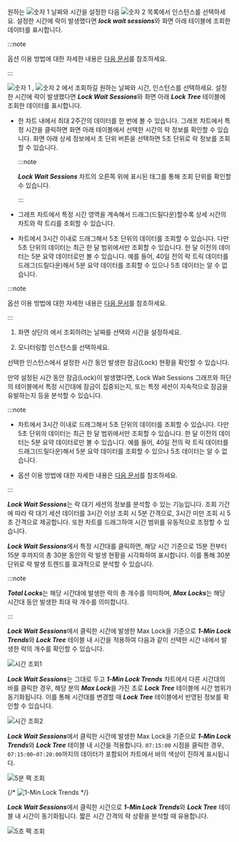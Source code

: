 <Title hashid="basicusage" level={props.level}>기본 사용 안내</Title>

<Xclude product="mssql"><ProdImg img='db-locktress-basic.png' desc='Lock tree' /></Xclude>

<InDoc product="mssql"><ImgLang img="db-locktress-basic-mssql-v2.png" desc="Lock tree" /></InDoc>

<Xclude product='postgresql,mysql,altibase,mssql,mssql-v1,cubrid,tibero,db2'>

원하는 ![숫자 1](/img/number-01.png) 날짜와 시간을 설정한 다음 ![숫자 2](/img/number-02.png) 목록에서 인스턴스를 선택하세요. 설정한 시간에 락이 발생했다면 ***lock wait sessions***와 화면 아래 테이블에 조회한 데이터를 표시합니다.

:::note

<Cmdname sid="time" className="uitext" /> 옵션 이용 방법에 대한 자세한 내용은 [다음 문서](usage-ui#timeselector)를 참조하세요.

:::

</Xclude>

<InDoc product='postgresql,mysql,altibase,cubrid'>

![숫자 1](/img/number-01.png) <Cmdname sid="time" className="uitext" />, ![숫자 2](/img/number-02.png) <Cmdname sid="instance" className="uitext" />에서 조회하길 원하는 날짜와 시간, 인스턴스를 선택하세요. 설정한 시간에 락이 발생했다면 ***Lock Wait Sessions***와 화면 아래 ***Lock Tree*** 테이블에 조회한 데이터를 표시합니다.

* 한 차트 내에서 최대 2주간의 데이터를 한 번에 볼 수 있습니다. 그래프 차트에서 특정 시간을 클릭하면 화면 아래 테이블에서 선택한 시간의 락 정보를 확인할 수 있습니다. 화면 아래 상세 정보에서 초 단위 버튼을 선택하면 5초 단위로 락 정보를 조회할 수 있습니다.

  :::note

  ***Lock Wait Sessions*** 차트의 오른쪽 위에 표시된 태그를 통해 조회 단위를 확인할 수 있습니다.

  :::

* 그래프 차트에서 특정 시간 영역을 계속해서 드래그(드릴다운)할수록 상세 시간의 차트와 락 트리를 조회할 수 있습니다.

* 차트에서 3시간 이내로 드래그해서 5초 단위의 데이터를 조회할 수 있습니다. 다만 5초 단위의 데이터는 최근 한 달 범위에서만 조회할 수 있습니다. 한 달 이전의 데이터는 5분 요약 데이터로만 볼 수 있습니다. 예를 들어, 40일 전의 락 트릭 데이터를 드래그(드릴다운)해서 5분 요약 데이터를 조회할 수 있으나 5초 데이터는 알 수 없습니다.

:::note

<Cmdname sid="time" className="uitext" /> 옵션 이용 방법에 대한 자세한 내용은 [다음 문서](usage-ui#timeselector)를 참조하세요.

:::

</InDoc>

<InDoc product="mssql,mssql-v1,tibero,db2">

1. 화면 상단의 <Cmdname sid="time" className="uitext" />에서 조회하려는 날짜를 선택와 시간을 설정하세요.

1. 모니터링할 인스턴스를 선택하세요. 

선택한 인스턴스에서 설정한 시간 동안 발생한 잠금(Lock) 현황을 확인할 수 있습니다.

만약 설정된 시간 동안 잠금(Lock)이 발생했다면, <UI>Lock Wait Sessions</UI> 그래프와 하단의 테이블에서 특정 시간대에 잠금이 집중되는지, 또는 특정 세션이 지속적으로 잠금을 유발하는지 등을 분석할 수 있습니다.

:::note

* 차트에서 3시간 이내로 드래그해서 5초 단위의 데이터를 조회할 수 있습니다. 다만 5초 단위의 데이터는 최근 한 달 범위에서만 조회할 수 있습니다. 한 달 이전의 데이터는 5분 요약 데이터로만 볼 수 있습니다. 예를 들어, 40일 전의 락 트릭 데이터를 드래그(드릴다운)해서 5분 요약 데이터를 조회할 수 있으나 5초 데이터는 알 수 없습니다.

* <Cmdname sid="time" className="uitext" /> 옵션 이용 방법에 대한 자세한 내용은 [다음 문서](usage-ui#timeselector)를 참조하세요.

:::

</InDoc>

<Title hashid="lockwaitsessions" level={props.level+1}><UI>Lock Wait Sessions</UI></Title>

***Lock Wait Sessions***는 락 대기 세션의 정보를 분석할 수 있는 기능입니다. 조회 기간에 따라 락 대기 세션 데이터를 3시간 이상 조회 시 5분 간격으로, 3시간 미만 조회 시 5초 간격으로 제공합니다. 또한 차트를 드래그하여 시간 범위를 유동적으로 조정할 수 있습니다.

<Title hashid="1minlocktrend" level={props.level+1}><UI>1-Min Lock Trends</UI></Title>

***Lock Wait Sessions***에서 특정 시간대를 클릭하면, 해당 시간 기준으로 15분 전부터 15분 후까지의 총 30분 동안의 락 발생 현황을 시각화하여 표시합니다. 이를 통해 30분 단위로 락 발생 트렌드를 효과적으로 분석할 수 있습니다. 

:::note 

***Total Locks***는 해당 시간대에 발생한 락의 총 개수를 의미하며, ***Max Locks***는 해당 시간대 동안 발생한 최대 락 개수를 의미합니다.

:::

<Title hashid="selecttimelocktree" level={props.level+1}>시간 조회</Title>

***Lock Wait Sessions***에서 클릭한 시간에 발생한 Max Lock을 기준으로 ***1-Min Lock Trends***와 ***Lock Tree*** 테이블 내 시간을 적용하여 다음과 같이 선택한 시간 내에서 발생한 락의 개수를 확인할 수 있습니다. 

![시간 조회1](/img/db-lock-tree-1-min-lock-trends2.png)

***Lock Wait Sessions***는 그대로 두고 ***1-Min Lock Trends*** 차트에서 다른 시간대의 바를 클릭한 경우, 해당 분의 ***Max Lock***을 가진 초로 ***Lock Tree*** 테이블에 시간 범위가 동기화됩니다. 이를 통해 시간대를 변경할 때 ***Lock Tree*** 테이블에서 반영된 정보를 확인할 수 있습니다.

![시간 조회2](/img/db-lock-tree-1-min-lock-trends3.png)

<Title hashid="lock5mins" level={props.level+2}>5분 팩 (3시간 이상 조회 시)</Title>

***Lock Wait Sessions***에서 클릭한 시간에 발생한 Max Lock을 기준으로 ***1-Min Lock Trends***와 ***Lock Tree*** 테이블 내 시간을 적용합니다. `07:15:00` 시점을 클릭한 경우, `07:15:00~07:20:00`까지의 데이터가 포함되어 차트에서 바의 색상이 진하게 표시됩니다.

![5분 팩 조회](/img/db-lock-tree-1-min-lock-trends-5min.png)

{/* ![1-Min Lock Trends](/img/db-lock-tree-1-min-lock-trends1.png) */}

<Title hashid="lock5secs" level={props.level+2}>5초 팩 (3시간 미만 조회 시)</Title>

***Lock Wait Sessions***에서 클릭한 시간으로 ***1-Min Lock Trends***와 ***Lock Tree*** 테이블 내 시간이 동기화됩니다. 짧은 시간 간격의 락 상황을 분석할 때 유용합니다.

![5초 팩 조회](/img/db-lock-tree-1-min-lock-trends-5sec.png)
